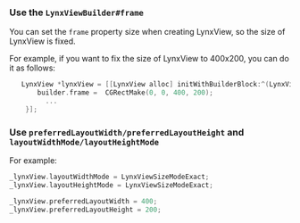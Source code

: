 ### Use the `LynxViewBuilder#frame`

You can set the `frame` property size when creating LynxView, so the size of LynxView is fixed.

For example, if you want to fix the size of LynxView to 400x200, you can do it as follows:

```objective-c
   LynxView *lynxView = [[LynxView alloc] initWithBuilderBlock:^(LynxViewBuilder *builder) {
       builder.frame =  CGRectMake(0, 0, 400, 200);
         ...
    }];
```

### Use `preferredLayoutWidth/preferredLayoutHeight` and `layoutWidthMode/layoutHeightMode`

For example:

```objective-c
_lynxView.layoutWidthMode = LynxViewSizeModeExact;
_lynxView.layoutHeightMode = LynxViewSizeModeExact;

_lynxView.preferredLayoutWidth = 400;
_lynxView.preferredLayoutHeight = 200;
```
